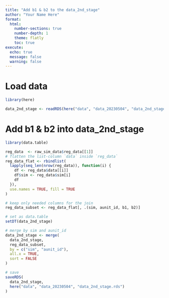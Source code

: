 ```yaml
---
title: "Add b1 & b2 to the data_2nd_stage"
author: "Your Name Here"
format:
  html:
    number-sections: true
    number-depth: 1
    theme: flatly
    toc: true
execute:
  echo: true
  message: false
  warning: false
---
```


# Load data
```r

library(here)

data_2nd_stage <- readRDS(here("data", "data_20230504", "data_2nd_stage.rds"))


```


# Add b1 & b2 into data_2nd_stage
```r
library(data.table)

reg_data  <- raw_sim_data$reg_data[[1]]
# flatten the list-column `data` inside `reg_data`
reg_data_flat <- rbindlist(
  lapply(seq_len(nrow(reg_data)), function(i) {
    df <- reg_data$data[[i]]
    df$sim <- reg_data$sim[i]
    df
  }),
  use.names = TRUE, fill = TRUE
)

# keep only needed columns for the join
reg_data_subset <- reg_data_flat[, .(sim, aunit_id, b1, b2)]

# set as data.table 
setDT(data_2nd_stage)

# merge by sim and aunit_id
data_2nd_stage <- merge(
  data_2nd_stage,
  reg_data_subset,
  by = c("sim", "aunit_id"),
  all.x = TRUE,
  sort = FALSE
)

# save
saveRDS(
  data_2nd_stage,
  here("data", "data_20230504", "data_2nd_stage.rds")
)


```


